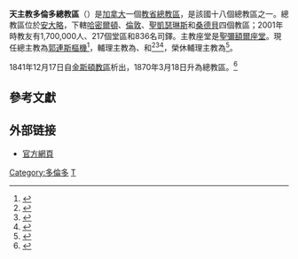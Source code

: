 {{Multiple issues|
{{Primarysources|time=2019-12-18T16:44:56+00:00}}
{{Refimprove|time=2019-12-18T16:44:56+00:00}}
}}
{{NoteTA
|1=zh-hk:安多尼; zh-mo:安多尼; zh-tw:安東尼;
|2=zh-hant:斯德望; zh-hans:斯德望; zh-hk:德範;
}}
{{Infobox Roman Catholic diocese
|name = 多倫多
|jurisdiction=總教區
|latin = Archidioecesis Torontina
|border = catholic
|image = [[File:Cathedral_Sunset_(II).jpg|250px]]
|caption = 聖彌額爾座堂
|coat_of_arms = [[File:Coat_of_Arms_of_the_Archdiocese_of_Toronto.jpg|200px]]
|coat_of_arms_caption = 總教區牧徽
|location = [[加拿大|加拿大]][[安大略|安大略]]
|territory = 
|population = 1,700,000 
|rite = [[羅馬禮|羅馬禮]]
|patron = 
|province = 
|established = 1841年
|cathedral = 聖彌額爾主教座堂
|co-cathedral =
|leadership = 總主教
|website = [https://www.archtoronto.org/ 總教區官方網站]
|pope = {{incumbent pope}}
|metropolitan = [[郭連斯|郭連斯]]
|coadjutor archbishop = 
|auxiliary = {{link-en|若望·安多尼·布瓦松諾|John Anthony Boissonneau|若望·A·布瓦松諾}}<br />{{link-en|阮文曉|Vincent Nguyen}}<br />{{link-de|羅勃·卡桑|Robert Kasun}}
|emeritus = {{link-de|若望·德範·奈特|John Stephen Knight}}（榮休輔理主教）
}}
'''天主教多倫多總教區'''（{{lang-la|Archidioecesis Torontina}}）是[[加拿大|加拿大]]一個[[教省|教省]][[總教區|總教區]]，是該國十八個總教區之一。總教區位於[[安大略|安大略]]，下轄[[天主教哈密尔顿教区|哈密爾頓]]、[[天主教伦敦教区|倫敦]]、[[天主教圣凯瑟琳斯教区|聖凱瑟琳斯]]和[[天主教桑德贝教区|桑德貝]]四個教區；2001年時教友有1,700,000人、217個堂區和836名司鐸。主教座堂是[[聖彌額爾聖殿主教座堂_(多倫多)|聖彌額爾座堂]]。現任總主教為[[郭連斯|郭連斯]][[樞機|樞機]]<ref>{{cite web |title=His Eminence Thomas Cardinal Collins |url=https://www.archtoronto.org/about-us/bishops/cardinal-collins |publisher=Archdiocese of Toronto |accessdate=2019-12-18 |archiveurl=https://web.archive.org/web/20170620235119/https://www.archtoronto.org/about-us/bishops/cardinal-collins |archivedate=2017-06-20 |language=en |dead-url=yes }}</ref>，輔理主教為{{link-en|若望·安多尼·布瓦松諾|John Anthony Boissonneau|若望·A·布瓦松諾}}、{{link-en|阮文生|Vincent Nguyen}}和{{link-de|羅勃·卡桑|Robert Kasun}}<ref>{{cite web |title=Most Reverend John A. Boissonneau |url=https://www.archtoronto.org/about-us/bishops/bishop-john-a-boissonneau |publisher=Archdiocese of Toronto |accessdate=2019-12-18 |archiveurl=https://web.archive.org/web/20191218160837/https://www.archtoronto.org/about-us/bishops/bishop-john-a-boissonneau |archivedate=2019-12-18 |language=en |dead-url=yes }}</ref><ref>{{cite news |title=前越南難民阮文生 加國首位亞裔神父晉牧 |url=https://kkp.catholic.org.hk/gl/gl3441/gl3441_02.htm |accessdate=2019-12-18 |publisher=公教報 |date=2010-01-31 |archiveurl=https://web.archive.org/web/20191218162050/https://kkp.catholic.org.hk/gl/gl3441/gl3441_02.htm |archivedate=2019-12-18 |language=zh-hk |dead-url=no }}</ref><ref>{{cite web |title=Most Reverend Robert Kasun, CSB |url=https://www.archtoronto.org/about-us/bishops/bishop-robert-kasun |publisher=Archdiocese of Toronto |accessdate=2019-12-18 |archiveurl=https://web.archive.org/web/20191218162228/https://www.archtoronto.org/about-us/bishops/bishop-robert-kasun |archivedate=2019-12-18 |language=en |dead-url=yes }}</ref>，榮休輔理主教為{{link-de|若望·德範·奈特|John Stephen Knight}}<ref>{{cite web |title=Most Reverend John Stephen Knight |url=https://www.archtoronto.org/about-us/history/knight |publisher=Archdiocese of Toronto |accessdate=2019-12-18 |archiveurl=https://web.archive.org/web/20191218162814/https://www.archtoronto.org/about-us/history/knight |archivedate=2019-12-18 |language=en |dead-url=yes }}</ref>。

1841年12月17日自[[天主教金斯頓總教區_(加拿大)|金斯頓教區]]析出，1870年3月18日升為總教區。<ref name="">{{cite news|publisher=Archdiocese of Toronto|title=Historical Timeline: ARCHDIOCESE OF TORONTO|url=http://www.archtoronto.org/archives/Timeline.htm|accessdate=2009-12-14|deadurl=yes|archiveurl=https://web.archive.org/web/20110927165359/http://www.archtoronto.org/archives/Timeline.htm|archivedate=2011-09-27}}</ref>

==參考文獻==
{{reflist}}

==外部链接==
* [https://www.archtoronto.org/ 官方網頁] {{Wayback|url=https://www.archtoronto.org/ |date=20210127182811 }}

{{加拿大天主教教區}}

[[Category:多倫多|Category:多倫多]]
[[Category:加拿大天主教教區|T]]